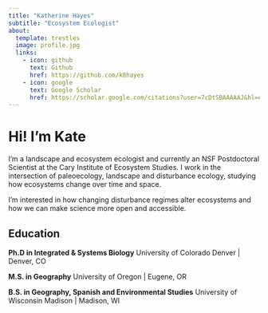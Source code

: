 ```yaml
---
title: "Katherine Hayes"
subtitle: "Ecosystem Ecologist"
about:
  template: trestles
  image: profile.jpg
  links:
    - icon: github
      text: Github
      href: https://github.com/k8hayes
    - icon: google
      text: Google Scholar
      href: https://scholar.google.com/citations?user=7cDtSBAAAAAJ&hl=en
---
```


# Hi! I'm Kate

I'm a landscape and ecosystem ecologist and currently an NSF Postdoctoral Scientist at the Cary Institute of Ecosystem Studies. I work in the intersection of paleoecology, landscape and disturbance ecology, studying how ecosystems change over time and space.

I'm interested in how changing disturbance regimes alter ecosystems and how we can make science more open and accessible.

## Education

**Ph.D in Integrated & Systems Biology** University of Colorado Denver \| Denver, CO

**M.S. in Geography** University of Oregon \| Eugene, OR

**B.S. in Geography, Spanish and Environmental Studies** University of Wisconsin Madison \| Madison, WI
